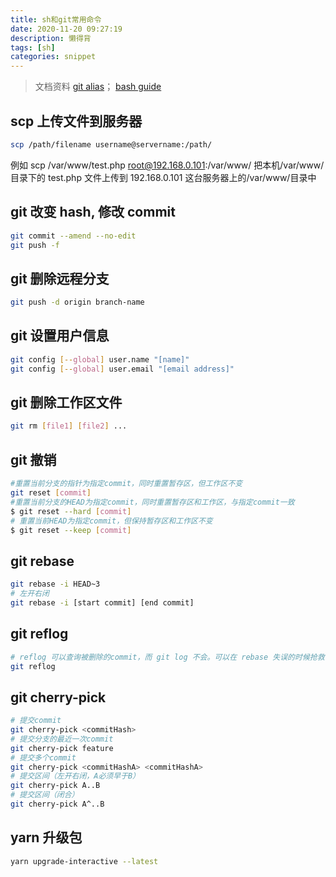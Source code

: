 ```yaml
---
title: sh和git常用命令
date: 2020-11-20 09:27:19
description: 懒得背
tags: [sh]
categories: snippet
---
```


> 文档资料
> [git alias](https://www.hschne.at/git-aliases/)；
> [bash guide](https://github.com/Idnan/bash-guide)

## scp 上传文件到服务器

```sh
scp /path/filename username@servername:/path/
```

例如 scp /var/www/test.php root@192.168.0.101:/var/www/ 把本机/var/www/目录下的 test.php 文件上传到 192.168.0.101 这台服务器上的/var/www/目录中

## git 改变 hash, 修改 commit

```sh
git commit --amend --no-edit
git push -f
```

## git 删除远程分支

```sh
git push -d origin branch-name
```

## git 设置用户信息

```sh
git config [--global] user.name "[name]"
git config [--global] user.email "[email address]"
```

## git 删除工作区文件

```sh
git rm [file1] [file2] ...
```

## git 撤销

```sh
#重置当前分支的指针为指定commit，同时重置暂存区，但工作区不变
git reset [commit]
#重置当前分支的HEAD为指定commit，同时重置暂存区和工作区，与指定commit一致
$ git reset --hard [commit]
# 重置当前HEAD为指定commit，但保持暂存区和工作区不变
$ git reset --keep [commit]
```

## git rebase

```sh
git rebase -i HEAD~3
# 左开右闭
git rebase -i [start commit] [end commit]
```

## git reflog

```sh
# reflog 可以查询被删除的commit，而 git log 不会。可以在 rebase 失误的时候抢救一下。
git reflog
```

## git cherry-pick

```sh
# 提交commit
git cherry-pick <commitHash>
# 提交分支的最近一次commit
git cherry-pick feature
# 提交多个commit
git cherry-pick <commitHashA> <commitHashA>
# 提交区间（左开右闭，A必须早于B）
git cherry-pick A..B
# 提交区间（闭合）
git cherry-pick A^..B
```

## yarn 升级包

```sh
yarn upgrade-interactive --latest
```
